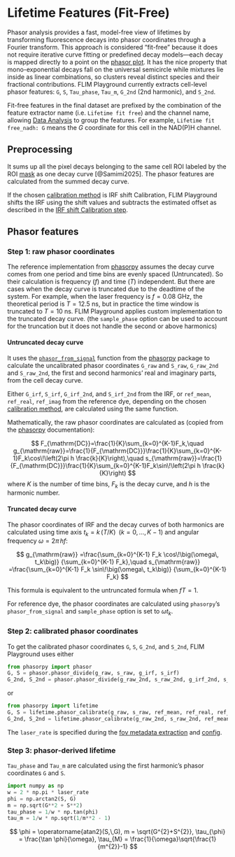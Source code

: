 # Lifetime Features (Fit-Free)

Phasor analysis provides a fast, model-free view of lifetimes by transforming fluorescence decays into phasor coordinates through a Fourier transform. This approach is considered “fit-free” because it does not require iterative curve fitting or predefined decay models—each decay is mapped directly to a point on the [phasor plot](phasor_analysis.qmd). It has the nice property that mono-exponential decays fall on the universal semicircle while mixtures lie inside as linear combinations, so clusters reveal distinct species and their fractional contributions. FLIM Playground currently extracts cell-level phasor features: `G`, `S`, `Tau_phase`, `Tau_m`, `G_2nd` (2nd harmonic), and `S_2nd`. 

Fit-free features in the final dataset are prefixed by the combination of the feature extractor name (i.e. `Lifetime fit free`) and the channel name, allowing [Data Analysis](data_analysis.qmd) to group the features. For example, `Lifetime fit free_nadh: G` means the $G$ coordinate for this cell in the NAD(P)H channel. 

## Preprocessing

It sums up all the pixel decays belonging to the same cell ROI labeled by the ROI [mask](data_extraction.qmd#mask) as one decay curve [@Samimi2025]. The phasor features are calculated from the summed decay curve. 

If the chosen [calibration method](data_extraction_config.qmd#calibration-method) is IRF shift Calibration, FLIM Playground shifts the IRF using the shift values and subtracts the estimated offset as described in the [IRF shift Calibration step](numerical_feature_extraction.qmd#irf-shift). 

## Phasor features

### Step 1: raw phasor coordinates

The reference implementation from [phasorpy](https://www.phasorpy.org/) assumes the decay curve comes from one period and time bins are evenly spaced (Untruncated). So their calculation is frequency ($f$) and time ($T$) independent. But there are cases when the decay curve is truncated due to the deadtime of the system. For example, when the laser frequency is $f = 0.08$ GHz, the theoretical period is $T = 12.5$ ns, but in practice the time window is truncated to $T = 10$ ns. FLIM Playground applies custom implementation to the truncated decay curve. (the `sample_phase` option can be used to account for the truncation but it does not handle the second or above harmonics)

#### Untruncated decay curve

It uses the [`phasor_from_signal`](https://www.phasorpy.org/docs/stable/api/phasor/#phasorpy.phasor.phasor_from_signal) function from the [phasorpy](https://www.phasorpy.org/) package to calculate the uncalibrated phasor coordinates `G_raw` and `S_raw`, `G_raw_2nd` and `S_raw_2nd`, the first and second harmonics' real and imaginary parts, from the cell decay curve.

Either `G_irf`, `S_irf`, `G_irf_2nd`, and `S_irf_2nd` from the IRF, or `ref_mean`, `ref_real`, `ref_imag` from the reference dye, depending on the chosen [calibration method](data_extraction_config.qmd#calibration-method), are calculated using the same function.

Mathematically, the raw phasor coordinates are calculated as (copied from the [phasorpy](https://www.phasorpy.org/docs/stable/api/phasor/#phasorpy.phasor.phasor_from_signal) documentation):

$$
F_{\mathrm{DC}}=\frac{1}{K}\sum_{k=0}^{K-1}F_k,\quad
g_{\mathrm{raw}}=\frac{1}{F_{\mathrm{DC}}}\frac{1}{K}\sum_{k=0}^{K-1}F_k\cos\!\left(2\pi h \frac{k}{K}\right),\quad
s_{\mathrm{raw}}=\frac{1}{F_{\mathrm{DC}}}\frac{1}{K}\sum_{k=0}^{K-1}F_k\sin\!\left(2\pi h \frac{k}{K}\right)
$$
where $K$ is the number of time bins, $F_k$ is the decay curve, and $h$ is the harmonic number.

#### Truncated decay curve

The phasor coordinates of IRF and the decay curves of both harmonics are calculated using time axis $t_k = k\,(T/K)\;\;(k=0,\ldots,K-1)$ and angular frequency $\omega = 2\pi\,hf$:

$$
g_{\mathrm{raw}}
=\frac{\sum_{k=0}^{K-1} F_k \cos\!\big(\omega\, t_k\big)}
        {\sum_{k=0}^{K-1} F_k},\quad
s_{\mathrm{raw}}
=\frac{\sum_{k=0}^{K-1} F_k \sin\!\big(\omega\, t_k\big)}
        {\sum_{k=0}^{K-1} F_k}
$$

This formula is equivalent to the untruncated formula when $fT = 1$.

For reference dye, the phasor coordinates are calculated using `phasorpy`'s `phasor_from_signal` and `sample_phase` option is set to $\omega t_k$.

### Step 2: calibrated phasor coordinates

To get the calibrated phasor coordinates `G`, `S`, `G_2nd`, and `S_2nd`, FLIM Playground uses either
```python
from phasorpy import phasor
G, S = phasor.phasor_divide(g_raw, s_raw, g_irf, s_irf)
G_2nd, S_2nd = phasor.phasor_divide(g_raw_2nd, s_raw_2nd, g_irf_2nd, s_irf_2nd)
```
or 
```python
from phasorpy import lifetime
G, S = lifetime.phasor_calibrate(g_raw, s_raw, ref_mean, ref_real, ref_imag, frequency=laser_rate, lifetime=reference_dye_lifetime)
G_2nd, S_2nd = lifetime.phasor_calibrate(g_raw_2nd, s_raw_2nd, ref_mean, ref_real, ref_imag, frequency=laser_rate, lifetime=reference_dye_lifetime, harmonic=2)
```

The `laser_rate` is specified during the [fov metadata extraction](fov_metadata.qmd#laser-frequency) and [config](data_extraction_config.qmd#laser-frequency). 

### Step 3: phasor-derived lifetime

`Tau_phase` and `Tau_m` are calculated using the first harmonic's phasor coordinates `G` and `S`. 

```python
import numpy as np
w = 2 * np.pi * laser_rate
phi = np.arctan2(S, G) 
m = np.sqrt(G**2 + S**2)
tau_phase = 1/w * np.tan(phi)
tau_m = 1/w * np.sqrt(1/m**2 - 1)
```

$$
\phi = \operatorname{atan2}(S,\,G), m = \sqrt{G^{2}+S^{2}}, \tau_{\phi} = \frac{\tan \phi}{\omega}, \tau_{M} = \frac{1}{\omega}\sqrt{\frac{1}{m^{2}}-1}
$$